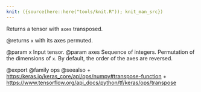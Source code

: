 ```yaml
---
knit: ({source(here::here("tools/knit.R")); knit_man_src})
---
```

Returns a tensor with `axes` transposed.

@returns
`x` with its axes permuted.

@param x Input tensor.
@param axes Sequence of integers. Permutation of the dimensions of `x`.
    By default, the order of the axes are reversed.

@export
@family ops
@seealso
+ <https:/keras.io/keras_core/api/ops/numpy#transpose-function>
+ <https://www.tensorflow.org/api_docs/python/tf/keras/ops/transpose>
